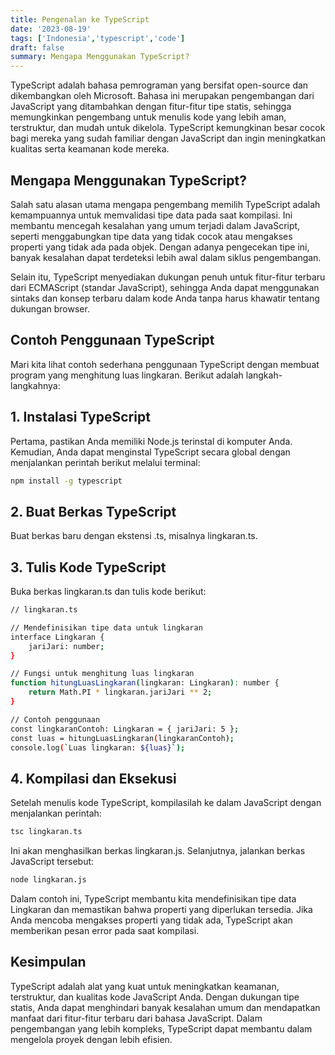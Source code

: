 ```yaml
---
title: Pengenalan ke TypeScript
date: '2023-08-19'
tags: ['Indonesia','typescript','code']
draft: false
summary: Mengapa Menggunakan TypeScript?
---
```


TypeScript adalah bahasa pemrograman yang bersifat open-source dan dikembangkan oleh Microsoft. Bahasa ini merupakan pengembangan dari JavaScript yang ditambahkan dengan fitur-fitur tipe statis, sehingga memungkinkan pengembang untuk menulis kode yang lebih aman, terstruktur, dan mudah untuk dikelola. TypeScript kemungkinan besar cocok bagi mereka yang sudah familiar dengan JavaScript dan ingin meningkatkan kualitas serta keamanan kode mereka.

## Mengapa Menggunakan TypeScript?

Salah satu alasan utama mengapa pengembang memilih TypeScript adalah kemampuannya untuk memvalidasi tipe data pada saat kompilasi. Ini membantu mencegah kesalahan yang umum terjadi dalam JavaScript, seperti menggabungkan tipe data yang tidak cocok atau mengakses properti yang tidak ada pada objek. Dengan adanya pengecekan tipe ini, banyak kesalahan dapat terdeteksi lebih awal dalam siklus pengembangan.

Selain itu, TypeScript menyediakan dukungan penuh untuk fitur-fitur terbaru dari ECMAScript (standar JavaScript), sehingga Anda dapat menggunakan sintaks dan konsep terbaru dalam kode Anda tanpa harus khawatir tentang dukungan browser.

## Contoh Penggunaan TypeScript

Mari kita lihat contoh sederhana penggunaan TypeScript dengan membuat program yang menghitung luas lingkaran. Berikut adalah langkah-langkahnya:

## 1. Instalasi TypeScript
Pertama, pastikan Anda memiliki Node.js terinstal di komputer Anda. Kemudian, Anda dapat menginstal TypeScript secara global dengan menjalankan perintah berikut melalui terminal:
```bash
npm install -g typescript
```
## 2. Buat Berkas TypeScript
Buat berkas baru dengan ekstensi .ts, misalnya lingkaran.ts.

## 3. Tulis Kode TypeScript
Buka berkas lingkaran.ts dan tulis kode berikut:
```bash
// lingkaran.ts

// Mendefinisikan tipe data untuk lingkaran
interface Lingkaran {
    jariJari: number;
}

// Fungsi untuk menghitung luas lingkaran
function hitungLuasLingkaran(lingkaran: Lingkaran): number {
    return Math.PI * lingkaran.jariJari ** 2;
}

// Contoh penggunaan
const lingkaranContoh: Lingkaran = { jariJari: 5 };
const luas = hitungLuasLingkaran(lingkaranContoh);
console.log(`Luas lingkaran: ${luas}`);
```
## 4. Kompilasi dan Eksekusi
Setelah menulis kode TypeScript, kompilasilah ke dalam JavaScript dengan menjalankan perintah:
```bash
tsc lingkaran.ts
```
Ini akan menghasilkan berkas lingkaran.js. Selanjutnya, jalankan berkas JavaScript tersebut:
```bash
node lingkaran.js
```
Dalam contoh ini, TypeScript membantu kita mendefinisikan tipe data Lingkaran dan memastikan bahwa properti yang diperlukan tersedia. Jika Anda mencoba mengakses properti yang tidak ada, TypeScript akan memberikan pesan error pada saat kompilasi.

## Kesimpulan

TypeScript adalah alat yang kuat untuk meningkatkan keamanan, terstruktur, dan kualitas kode JavaScript Anda. Dengan dukungan tipe statis, Anda dapat menghindari banyak kesalahan umum dan mendapatkan manfaat dari fitur-fitur terbaru dari bahasa JavaScript. Dalam pengembangan yang lebih kompleks, TypeScript dapat membantu dalam mengelola proyek dengan lebih efisien.